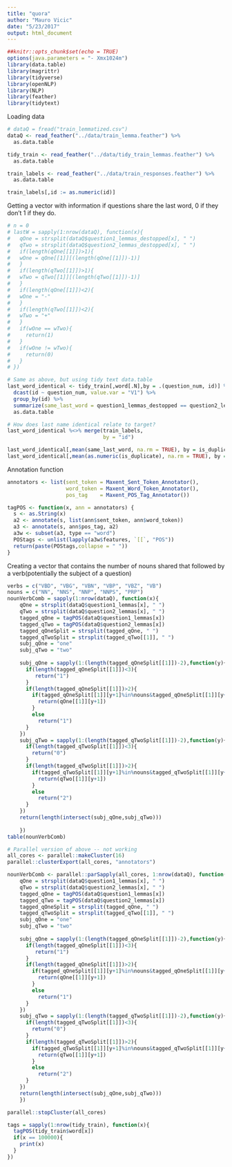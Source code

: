 ```yaml
---
title: "quora"
author: "Mauro Vicic"
date: "5/23/2017"
output: html_document
---
```


```r
##knitr::opts_chunk$set(echo = TRUE)
options(java.parameters = "- Xmx1024m")
library(data.table)
library(magrittr)
library(tidyverse)
library(openNLP)
library(NLP)
library(feather)
library(tidytext)
```
Loading data

```r
# dataQ = fread("train_lemmatized.csv")
dataQ <- read_feather("../data/train_lemma.feather") %>% 
  as.data.table

tidy_train <- read_feather("../data/tidy_train_lemmas.feather") %>% 
  as.data.table

train_labels <- read_feather("../data/train_responses.feather") %>% 
  as.data.table

train_labels[,id := as.numeric(id)]
```

Getting a vector with information if questions share the last word, 0 if they don't 1 if they do.
```r
# n = 0
# lastW = sapply(1:nrow(dataQ), function(x){
#   qOne = strsplit(dataQ$question1_lemmas_destopped[x], " ")
#   qTwo = strsplit(dataQ$question2_lemmas_destopped[x], " ")
#   if(length(qOne[[1]])>1){
#   wOne = qOne[[1]][(length(qOne[[1]])-1)]
#   }
#   if(length(qTwo[[1]])>1){
#   wTwo = qTwo[[1]][(length(qTwo[[1]])-1)]
#   }
#   if(length(qOne[[1]])<2){
#   wOne = "-"
#   }
#   if(length(qTwo[[1]])<2){
#   wTwo = "+"
#   }
#   if(wOne == wTwo){
#     return(1)
#   }
#   if(wOne != wTwo){
#     return(0)
#   }
# })
```

```r
# Same as above, but using tidy text data.table
last_word_identical <- tidy_train[,word[.N],by = .(question_num, id)] %>% 
  dcast(id ~ question_num, value.var = "V1") %>% 
  group_by(id) %>% 
  summarize(same_last_word = question1_lemmas_destopped == question2_lemmas_destopped) %>% 
  as.data.table

# How does last name identical relate to target?
last_word_identical %<>% merge(train_labels,
                               by = "id")

last_word_identical[,mean(same_last_word, na.rm = TRUE), by = is_duplicate]
last_word_identical[,mean(as.numeric(is_duplicate), na.rm = TRUE), by = same_last_word]
```


Annotation function
```r
annotators <- list(sent_token = Maxent_Sent_Token_Annotator(),
                   word_token = Maxent_Word_Token_Annotator(),
                   pos_tag    = Maxent_POS_Tag_Annotator())

tagPOS <- function(x, ann = annotators) {
  s <- as.String(x)
  a2 <- annotate(s, list(ann$sent_token, ann$word_token))
  a3 <- annotate(s, ann$pos_tag, a2)
  a3w <- subset(a3, type == "word")
  POStags <- unlist(lapply(a3w$features, `[[`, "POS"))
  return(paste(POStags,collapse = " "))
}
```

Creating a vector that contains the number of nouns shared that followed by a verb(potentially the subject of a question)
```r
verbs = c("VBD", "VBG", "VBN", "VBP", "VBZ", "VB")
nouns = c("NN", "NNS", "NNP", "NNPS", "PRP")
nounVerbComb = sapply(1:nrow(dataQ), function(x){
    qOne = strsplit(dataQ$question1_lemmas[x], " ")
    qTwo = strsplit(dataQ$question2_lemmas[x], " ")
    tagged_qOne = tagPOS(dataQ$question1_lemmas[x])
    tagged_qTwo = tagPOS(dataQ$question2_lemmas[x])
    tagged_qOneSplit = strsplit(tagged_qOne, " ")
    tagged_qTwoSplit = strsplit(tagged_qTwo[[1]], " ")
    subj_qOne = "one"
    subj_qTwo = "two"
    
    subj_qOne = sapply(1:(length(tagged_qOneSplit[[1]])-2),function(y){
      if(length(tagged_qOneSplit[[1]])<3){
         return("1")
      }
      if(length(tagged_qOneSplit[[1]])>2){
        if(tagged_qOneSplit[[1]][y+1]%in%nouns&tagged_qOneSplit[[1]][y+2]%in%verbs){
          return(qOne[[1]][y+1])
        }
        else
          return("1")
      }
    })
    subj_qTwo = sapply(1:(length(tagged_qTwoSplit[[1]])-2),function(y){
      if(length(tagged_qTwoSplit[[1]])<3){
        return("0")
      }
      if(length(tagged_qTwoSplit[[1]])>2){
        if(tagged_qTwoSplit[[1]][y+1]%in%nouns&tagged_qTwoSplit[[1]][y+2]%in%verbs){
          return(qTwo[[1]][y+1])
        }
        else
          return("2")
      }
    })
    return(length(intersect(subj_qOne,subj_qTwo)))
      
    })
table(nounVerbComb)
```

```r
# Parallel version of above -- not working
all_cores <- parallel::makeCluster(16)
parallel::clusterExport(all_cores, "annotators")

nounVerbComb <- parallel::parSapply(all_cores, 1:nrow(dataQ), function(x){
    qOne = strsplit(dataQ$question1_lemmas[x], " ")
    qTwo = strsplit(dataQ$question2_lemmas[x], " ")
    tagged_qOne = tagPOS(dataQ$question1_lemmas[x])
    tagged_qTwo = tagPOS(dataQ$question2_lemmas[x])
    tagged_qOneSplit = strsplit(tagged_qOne, " ")
    tagged_qTwoSplit = strsplit(tagged_qTwo[[1]], " ")
    subj_qOne = "one"
    subj_qTwo = "two"
    
    subj_qOne = sapply(1:(length(tagged_qOneSplit[[1]])-2),function(y){
      if(length(tagged_qOneSplit[[1]])<3){
         return("1")
      }
      if(length(tagged_qOneSplit[[1]])>2){
        if(tagged_qOneSplit[[1]][y+1]%in%nouns&tagged_qOneSplit[[1]][y+2]%in%verbs){
          return(qOne[[1]][y+1])
        }
        else
          return("1")
      }
    })
    subj_qTwo = sapply(1:(length(tagged_qTwoSplit[[1]])-2),function(y){
      if(length(tagged_qTwoSplit[[1]])<3){
        return("0")
      }
      if(length(tagged_qTwoSplit[[1]])>2){
        if(tagged_qTwoSplit[[1]][y+1]%in%nouns&tagged_qTwoSplit[[1]][y+2]%in%verbs){
          return(qTwo[[1]][y+1])
        }
        else
          return("2")
      }
    })
    return(length(intersect(subj_qOne,subj_qTwo)))
    })

parallel::stopCluster(all_cores)
```

```r
tags = sapply(1:nrow(tidy_train), function(x){
  tagPOS(tidy_train$word[x])
  if(x == 100000){
    print(x)
  }
})
```
